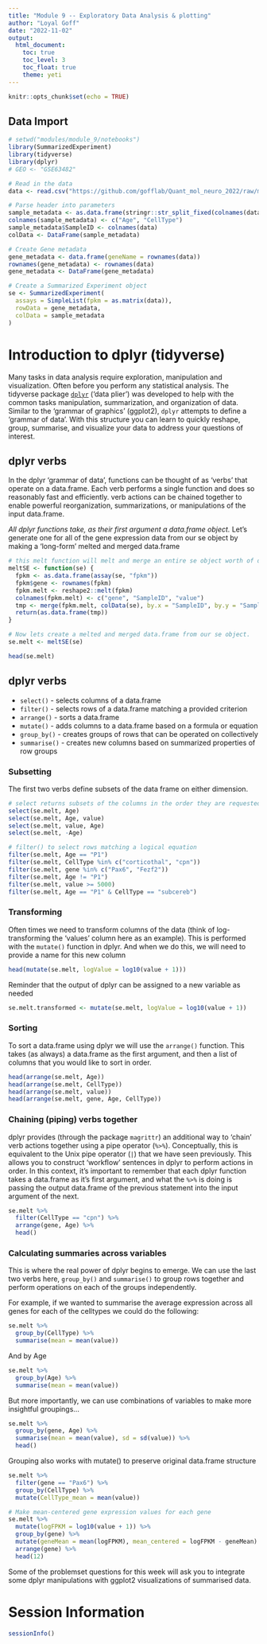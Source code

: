 ```yaml
---
title: "Module 9 -- Exploratory Data Analysis & plotting"
author: "Loyal Goff"
date: "2022-11-02"
output:
  html_document:
    toc: true
    toc_level: 3
    toc_float: true
    theme: yeti
---
```


```r
knitr::opts_chunk$set(echo = TRUE)
```

## Data Import

```r
# setwd("modules/module_9/notebooks")
library(SummarizedExperiment)
library(tidyverse)
library(dplyr)
# GEO <- "GSE63482"

# Read in the data
data <- read.csv("https://github.com/gofflab/Quant_mol_neuro_2022/raw/main/modules/module_9/notebooks/GSE63482_Expression_matrix.tsv", sep = " ", header = T, row.names = 1)
```

```r
# Parse header into parameters
sample_metadata <- as.data.frame(stringr::str_split_fixed(colnames(data), "_", 2))
colnames(sample_metadata) <- c("Age", "CellType")
sample_metadata$SampleID <- colnames(data)
colData <- DataFrame(sample_metadata)

# Create Gene metadata
gene_metadata <- data.frame(geneName = rownames(data))
rownames(gene_metadata) <- rownames(data)
gene_metadata <- DataFrame(gene_metadata)

# Create a Summarized Experiment object
se <- SummarizedExperiment(
  assays = SimpleList(fpkm = as.matrix(data)),
  rowData = gene_metadata,
  colData = sample_metadata
)
```

# Introduction to dplyr (tidyverse)

Many tasks in data analysis require exploration, manipulation and visualization.
Often before you perform any statistical analysis. The tidyverse package
[`dplyr`](https://dplyr.tidyverse.org/) ('data plier') was developed to help
with the common tasks manipulation, summarization, and organization of data.
Similar to the 'grammar of graphics' (ggplot2), `dplyr` attempts to define a
'grammar of data'. With this structure you can learn to quickly reshape, group,
summarise, and visualize your data to address your questions of interest.

## dplyr verbs

In the dplyr 'grammar of data', functions can be thought of as 'verbs' that
operate on a data.frame. Each verb performs a single function and does so
reasonably fast and efficiently. verb actions can be chained together to enable
powerful reorganization, summarizations, or manipulations of the input
data.frame.

_All dplyr functions take, as their first argument a data.frame object._ Let's
generate one for all of the gene expression data from our se object by making a
'long-form' melted and merged data.frame

```r
# this melt function will melt and merge an entire se object worth of data into a data.frame
meltSE <- function(se) {
  fpkm <- as.data.frame(assay(se, "fpkm"))
  fpkm$gene <- rownames(fpkm)
  fpkm.melt <- reshape2::melt(fpkm)
  colnames(fpkm.melt) <- c("gene", "SampleID", "value")
  tmp <- merge(fpkm.melt, colData(se), by.x = "SampleID", by.y = "SampleID")
  return(as.data.frame(tmp))
}

# Now lets create a melted and merged data.frame from our se object.
se.melt <- meltSE(se)

head(se.melt)
```

## dplyr verbs

- `select()` - selects columns of a data.frame
- `filter()` - selects rows of a data.frame matching a provided criterion
- `arrange()` - sorts a data.frame
- `mutate()` - adds columns to a data.frame based on a formula or equation
- `group_by()` - creates groups of rows that can be operated on collectively
- `summarise()` - creates new columns based on summarized properties of row
  groups

### Subsetting

The first two verbs define subsets of the data frame on either dimension.

```r
# select returns subsets of the columns in the order they are requested
select(se.melt, Age)
select(se.melt, Age, value)
select(se.melt, value, Age)
select(se.melt, -Age)

# filter() to select rows matching a logical equation
filter(se.melt, Age == "P1")
filter(se.melt, CellType %in% c("corticothal", "cpn"))
filter(se.melt, gene %in% c("Pax6", "Fezf2"))
filter(se.melt, Age != "P1")
filter(se.melt, value >= 5000)
filter(se.melt, Age == "P1" & CellType == "subcereb")
```

### Transforming

Often times we need to transform columns of the data (think of log-transforming
the 'values' column here as an example). This is performed with the `mutate()`
function in dplyr. And when we do this, we will need to provide a name for this
new column

```r
head(mutate(se.melt, logValue = log10(value + 1)))
```

Reminder that the output of dplyr can be assigned to a new variable as needed

```r
se.melt.transformed <- mutate(se.melt, logValue = log10(value + 1))
```

### Sorting

To sort a data.frame using dplyr we will use the `arrange()` function. This
takes (as always) a data.frame as the first argument, and then a list of columns
that you would like to sort in order.

```r
head(arrange(se.melt, Age))
head(arrange(se.melt, CellType))
head(arrange(se.melt, value))
head(arrange(se.melt, gene, Age, CellType))
```

### Chaining (piping) verbs together

dplyr provides (through the package `magrittr`) an additional way to 'chain'
verb actions together using a pipe operator (`%>%`). Conceptually, this is
equivalent to the Unix pipe operator (`|`) that we have seen previously. This
allows you to construct 'workflow' sentences in dplyr to perform actions in
order. In this context, it's important to remember that each dplyr function
takes a data.frame as it's first argument, and what the `%>%` is doing is
passing the output data.frame of the previous statement into the input argument
of the next.

```r
se.melt %>%
  filter(CellType == "cpn") %>%
  arrange(gene, Age) %>%
  head()
```

### Calculating summaries across variables

This is where the real power of dplyr begins to emerge. We can use the last two
verbs here, `group_by()` and `summarise()` to group rows together and perform
operations on each of the groups independently.

For example, if we wanted to summarise the average expression across all genes
for each of the celltypes we could do the following:

```r
se.melt %>%
  group_by(CellType) %>%
  summarise(mean = mean(value))
```

And by Age

```r
se.melt %>%
  group_by(Age) %>%
  summarise(mean = mean(value))
```

But more importantly, we can use combinations of variables to make more
insightful groupings...

```r
se.melt %>%
  group_by(gene, Age) %>%
  summarise(mean = mean(value), sd = sd(value)) %>%
  head()
```

Grouping also works with mutate() to preserve original data.frame structure

```r
se.melt %>%
  filter(gene == "Pax6") %>%
  group_by(CellType) %>%
  mutate(CellType_mean = mean(value))

# Make mean-centered gene expression values for each gene
se.melt %>%
  mutate(logFPKM = log10(value + 1)) %>%
  group_by(gene) %>%
  mutate(geneMean = mean(logFPKM), mean_centered = logFPKM - geneMean) %>%
  arrange(gene) %>%
  head(12)
```

Some of the problemset questions for this week will ask you to integrate some
dplyr manipulations with ggplot2 visualizations of summarised data.

# Session Information

```r
sessionInfo()
```
